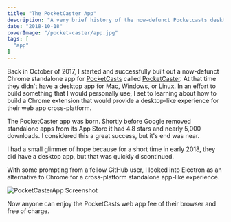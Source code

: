 ```yaml
---
title: "The PocketCaster App"
description: "A very brief history of the now-defunct Pocketcasts desktop app."
date: "2018-10-18"
coverImage: "/pocket-caster/app.jpg"
tags: [
  "app"
]
---
```


Back in October of 2017, I started and successfully built out a now-defunct Chrome standalone app for [PocketCasts](https://www.pocketcasts.com/) called [PocketCaster](https://github.com/jomurgel/PocketCaster). At that time they didn't have a desktop app for Mac, Windows, or Linux. In an effort to build something that I would personally use, I set to learning about how to build a Chrome extension that would provide a desktop-like experience for their web app cross-platform.

The PocketCaster app was born. Shortly before Google removed standalone apps from its App Store it had 4.8 stars and nearly 5,000 downloads. I considered this a great success, but it's end was near.

I had a small glimmer of hope because for a short time in early 2018, they did have a desktop app, but that was quickly discontinued.

With some prompting from a fellow GitHub user, I looked into Electron as an alternative to Chrome for a cross-platform standalone app-like experience.

<img src="/pocket-caster/app.jpg" alt="PocketCasterApp Screenshot" />

Now anyone can enjoy the PocketCasts web app fee of their browser and free of charge.

